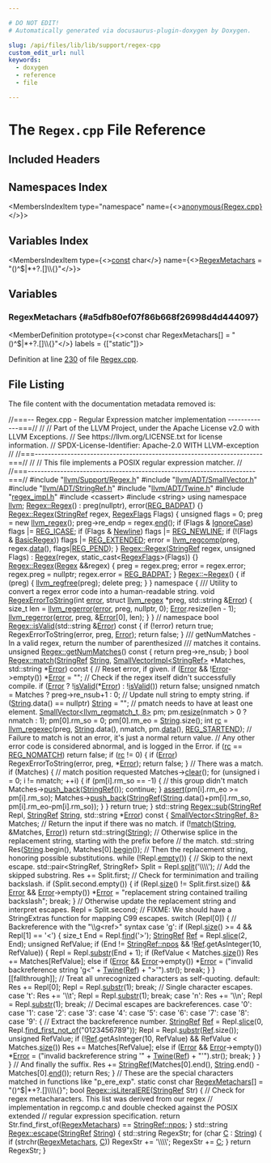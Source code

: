 ```yaml
---

# DO NOT EDIT!
# Automatically generated via docusaurus-plugin-doxygen by Doxygen.

slug: /api/files/lib/lib/support/regex-cpp
custom_edit_url: null
keywords:
  - doxygen
  - reference
  - file

---
```





# The `Regex.cpp` File Reference

<DoxygenPage pluginConfig={pluginConfig}>



## Included Headers

<IncludesList>
<IncludesListItem
  filePath="llvm/Support/Regex.h"
  permalink="/docs/api/files/include/include/llvm/include/llvm/support/regex-h"
  isLocal="true" />
<IncludesListItem
  filePath="llvm/ADT/SmallVector.h"
  permalink="/docs/api/files/include/include/llvm/include/llvm/adt/smallvector-h"
  isLocal="true" />
<IncludesListItem
  filePath="llvm/ADT/StringRef.h"
  permalink="/docs/api/files/include/include/llvm/include/llvm/adt/stringref-h"
  isLocal="true" />
<IncludesListItem
  filePath="llvm/ADT/Twine.h"
  permalink="/docs/api/files/include/include/llvm/include/llvm/adt/twine-h"
  isLocal="true" />
<IncludesListItem
  filePath="regex_impl.h"
  permalink="/docs/api/files/lib/lib/support/regex-impl-h"
  isLocal="true" />
<IncludesListItem
  filePath="cassert"
  permalink=""
  isLocal="false" />
<IncludesListItem
  filePath="string"
  permalink=""
  isLocal="false" />
</IncludesList>

## Namespaces Index

<MembersIndex>

<MembersIndexItem
  type="namespace"
  name={<><a href="/docs/api/namespaces/anonymous-regex-cpp-">anonymous&#123;Regex.cpp&#125;</a></>}>
</MembersIndexItem>

</MembersIndex>

## Variables Index

<MembersIndex>

<MembersIndexItem
  type={<><a href="/docs/api/files/lib/lib/target/lib/target/aarch64/aarch64promoteconstant-cpp/#a90f8350fecae261c25be85d38b451bff">const</a> char</>}
  name={<><a href="#a5dfb80ef07f86b668f26998d4d444097">RegexMetachars</a> = &quot;()^$|&#42;+?.&#91;&#93;\\\\&#123;&#125;&quot;</>}>
</MembersIndexItem>

</MembersIndex>


<SectionDefinition>

## Variables

### RegexMetachars {#a5dfb80ef07f86b668f26998d4d444097}

<MemberDefinition
  prototype={<>const char RegexMetachars&#91;&#93; = &quot;()^$|&#42;+?.&#91;&#93;\\\\&#123;&#125;&quot;</>}
  labels = {["static"]}>

Definition at line <a href="#l00230">230</a> of file <a href="/docs/api/files/lib/lib/support/regex-cpp">Regex.cpp</a>.
</MemberDefinition>

</SectionDefinition>

## File Listing

The file content with the documentation metadata removed is:

<ProgramListing>

<Link id="l00001" /><CodeLine lineNumber="1"><span class="doxyHighlightComment">//===-- Regex.cpp - Regular Expression matcher implementation -------------===//</span></CodeLine>
<Link id="l00002" /><CodeLine lineNumber="2"><span class="doxyHighlightComment">//</span></CodeLine>
<Link id="l00003" /><CodeLine lineNumber="3"><span class="doxyHighlightComment">// Part of the LLVM Project, under the Apache License v2.0 with LLVM Exceptions.</span></CodeLine>
<Link id="l00004" /><CodeLine lineNumber="4"><span class="doxyHighlightComment">// See https://llvm.org/LICENSE.txt for license information.</span></CodeLine>
<Link id="l00005" /><CodeLine lineNumber="5"><span class="doxyHighlightComment">// SPDX-License-Identifier: Apache-2.0 WITH LLVM-exception</span></CodeLine>
<Link id="l00006" /><CodeLine lineNumber="6"><span class="doxyHighlightComment">//</span></CodeLine>
<Link id="l00007" /><CodeLine lineNumber="7"><span class="doxyHighlightComment">//===----------------------------------------------------------------------===//</span></CodeLine>
<Link id="l00008" /><CodeLine lineNumber="8"><span class="doxyHighlightComment">//</span></CodeLine>
<Link id="l00009" /><CodeLine lineNumber="9"><span class="doxyHighlightComment">// This file implements a POSIX regular expression matcher.</span></CodeLine>
<Link id="l00010" /><CodeLine lineNumber="10"><span class="doxyHighlightComment">//</span></CodeLine>
<Link id="l00011" /><CodeLine lineNumber="11"><span class="doxyHighlightComment">//===----------------------------------------------------------------------===//</span></CodeLine>
<Link id="l00012" /><CodeLine lineNumber="12"></CodeLine>
<Link id="l00013" /><CodeLine lineNumber="13"><span class="doxyHighlightPreprocessor">#include &quot;<a href="/docs/api/files/include/include/llvm/include/llvm/support/regex-h">llvm/Support/Regex.h</a>&quot;</span></CodeLine>
<Link id="l00014" /><CodeLine lineNumber="14"><span class="doxyHighlightPreprocessor">#include &quot;<a href="/docs/api/files/include/include/llvm/include/llvm/adt/smallvector-h">llvm/ADT/SmallVector.h</a>&quot;</span></CodeLine>
<Link id="l00015" /><CodeLine lineNumber="15"><span class="doxyHighlightPreprocessor">#include &quot;<a href="/docs/api/files/include/include/llvm/include/llvm/adt/stringref-h">llvm/ADT/StringRef.h</a>&quot;</span></CodeLine>
<Link id="l00016" /><CodeLine lineNumber="16"><span class="doxyHighlightPreprocessor">#include &quot;<a href="/docs/api/files/include/include/llvm/include/llvm/adt/twine-h">llvm/ADT/Twine.h</a>&quot;</span></CodeLine>
<Link id="l00017" /><CodeLine lineNumber="17"><span class="doxyHighlightPreprocessor">#include &quot;<a href="/docs/api/files/lib/lib/support/regex-impl-h">regex&#95;impl.h</a>&quot;</span></CodeLine>
<Link id="l00018" /><CodeLine lineNumber="18"></CodeLine>
<Link id="l00019" /><CodeLine lineNumber="19"><span class="doxyHighlightPreprocessor">#include &lt;cassert&gt;</span></CodeLine>
<Link id="l00020" /><CodeLine lineNumber="20"><span class="doxyHighlightPreprocessor">#include &lt;string&gt;</span></CodeLine>
<Link id="l00021" /><CodeLine lineNumber="21"></CodeLine>
<Link id="l00022" /><CodeLine lineNumber="22"><span class="doxyHighlightKeyword">using namespace </span><span class="doxyHighlight"><a href="/docs/api/namespaces/llvm">llvm</a>;</span></CodeLine>
<Link id="l00023" /><CodeLine lineNumber="23"></CodeLine>
<Link id="l00024" /><CodeLine lineNumber="24" lineLink="/docs/api/classes/llvm/regex/#aac844880235ca7d00251aca1cc406c45"><span class="doxyHighlight"><a href="/docs/api/classes/llvm/regex/#aac844880235ca7d00251aca1cc406c45">Regex::Regex</a>() : preg(nullptr), error(<a href="/docs/api/files/lib/lib/support/regex-impl-h/#ad7e13616a54be821d6b686d8b2587401">REG&#95;BADPAT</a>) &#123;&#125;</span></CodeLine>
<Link id="l00025" /><CodeLine lineNumber="25"></CodeLine>
<Link id="l00026" /><CodeLine lineNumber="26" lineLink="/docs/api/classes/llvm/regex/#a80318325208303662f9f20af3a28b1d7"><span class="doxyHighlight"><a href="/docs/api/classes/llvm/regex/#aac844880235ca7d00251aca1cc406c45">Regex::Regex</a>(<a href="/docs/api/classes/llvm/stringref">StringRef</a> regex, <a href="/docs/api/classes/llvm/regex/#a1cc1c3ad43ad382ef8d864fe9c16e25c">RegexFlags</a> Flags) &#123;</span></CodeLine>
<Link id="l00027" /><CodeLine lineNumber="27"><span class="doxyHighlight">  </span><span class="doxyHighlightKeywordType">unsigned</span><span class="doxyHighlight"> flags = 0;</span></CodeLine>
<Link id="l00028" /><CodeLine lineNumber="28"><span class="doxyHighlight">  preg = </span><span class="doxyHighlightKeyword">new</span><span class="doxyHighlight"> <a href="/docs/api/structs/llvm-regex">llvm&#95;regex</a>();</span></CodeLine>
<Link id="l00029" /><CodeLine lineNumber="29"><span class="doxyHighlight">  preg-&gt;re&#95;endp = regex.<a href="/docs/api/classes/llvm/stringref/#a996c7ca3dd6843ba5d55a7c217770270">end</a>();</span></CodeLine>
<Link id="l00030" /><CodeLine lineNumber="30"><span class="doxyHighlight">  </span><span class="doxyHighlightKeywordFlow">if</span><span class="doxyHighlight"> (Flags &amp; <a href="/docs/api/classes/llvm/regex/#a1cc1c3ad43ad382ef8d864fe9c16e25ca5f9b72100ddf65c55baa3cd82e778c4b">IgnoreCase</a>)</span></CodeLine>
<Link id="l00031" /><CodeLine lineNumber="31"><span class="doxyHighlight">    flags |= <a href="/docs/api/files/lib/lib/support/regex-impl-h/#a0c3e7b1d5bc9c2d278a544fe9b61b67a">REG&#95;ICASE</a>;</span></CodeLine>
<Link id="l00032" /><CodeLine lineNumber="32"><span class="doxyHighlight">  </span><span class="doxyHighlightKeywordFlow">if</span><span class="doxyHighlight"> (Flags &amp; <a href="/docs/api/classes/llvm/regex/#a1cc1c3ad43ad382ef8d864fe9c16e25ca58612c80b543a7e989edd919e009b25b">Newline</a>)</span></CodeLine>
<Link id="l00033" /><CodeLine lineNumber="33"><span class="doxyHighlight">    flags |= <a href="/docs/api/files/lib/lib/support/regex-impl-h/#ab678ef3b27bf7de2fb82c79cb2cd9d8a">REG&#95;NEWLINE</a>;</span></CodeLine>
<Link id="l00034" /><CodeLine lineNumber="34"><span class="doxyHighlight">  </span><span class="doxyHighlightKeywordFlow">if</span><span class="doxyHighlight"> (!(Flags &amp; <a href="/docs/api/classes/llvm/regex/#a1cc1c3ad43ad382ef8d864fe9c16e25cae62480697e924b5793194a07ac798df4">BasicRegex</a>))</span></CodeLine>
<Link id="l00035" /><CodeLine lineNumber="35"><span class="doxyHighlight">    flags |= <a href="/docs/api/files/lib/lib/support/regex-impl-h/#a5fc31e6da9b77e09ea62b4544ac4767f">REG&#95;EXTENDED</a>;</span></CodeLine>
<Link id="l00036" /><CodeLine lineNumber="36"><span class="doxyHighlight">  error = <a href="/docs/api/files/lib/lib/support/regcomp-c/#a94efd6ce730ab2988bfd211af4319873">llvm&#95;regcomp</a>(preg, regex.<a href="/docs/api/classes/llvm/stringref/#a7b0fa1a82461032cdf16b7f6c59f0a6a">data</a>(), flags|<a href="/docs/api/files/lib/lib/support/regex-impl-h/#a95142205890c3ac8dc12e5850cb0e946">REG&#95;PEND</a>);</span></CodeLine>
<Link id="l00037" /><CodeLine lineNumber="37"><span class="doxyHighlight">&#125;</span></CodeLine>
<Link id="l00038" /><CodeLine lineNumber="38"></CodeLine>
<Link id="l00039" /><CodeLine lineNumber="39" lineLink="/docs/api/classes/llvm/regex/#a79cfea7f92fa267424ad0466eff0fe4c"><span class="doxyHighlight"><a href="/docs/api/classes/llvm/regex/#aac844880235ca7d00251aca1cc406c45">Regex::Regex</a>(<a href="/docs/api/classes/llvm/stringref">StringRef</a> regex, </span><span class="doxyHighlightKeywordType">unsigned</span><span class="doxyHighlight"> Flags)</span></CodeLine>
<Link id="l00040" /><CodeLine lineNumber="40"><span class="doxyHighlight">    : <a href="/docs/api/classes/llvm/regex/#aac844880235ca7d00251aca1cc406c45">Regex</a>(regex, static&#95;cast&lt;<a href="/docs/api/classes/llvm/regex/#a1cc1c3ad43ad382ef8d864fe9c16e25c">RegexFlags</a>&gt;(Flags)) &#123;&#125;</span></CodeLine>
<Link id="l00041" /><CodeLine lineNumber="41"></CodeLine>
<Link id="l00042" /><CodeLine lineNumber="42" lineLink="/docs/api/classes/llvm/regex/#a79c76bd33fa9d47ce2ed57c301e0c919"><span class="doxyHighlight"><a href="/docs/api/classes/llvm/regex/#aac844880235ca7d00251aca1cc406c45">Regex::Regex</a>(<a href="/docs/api/classes/llvm/regex/#aac844880235ca7d00251aca1cc406c45">Regex</a> &amp;&amp;regex) &#123;</span></CodeLine>
<Link id="l00043" /><CodeLine lineNumber="43"><span class="doxyHighlight">  preg = regex.preg;</span></CodeLine>
<Link id="l00044" /><CodeLine lineNumber="44"><span class="doxyHighlight">  error = regex.error;</span></CodeLine>
<Link id="l00045" /><CodeLine lineNumber="45"><span class="doxyHighlight">  regex.preg = </span><span class="doxyHighlightKeyword">nullptr</span><span class="doxyHighlight">;</span></CodeLine>
<Link id="l00046" /><CodeLine lineNumber="46"><span class="doxyHighlight">  regex.error = <a href="/docs/api/files/lib/lib/support/regex-impl-h/#ad7e13616a54be821d6b686d8b2587401">REG&#95;BADPAT</a>;</span></CodeLine>
<Link id="l00047" /><CodeLine lineNumber="47"><span class="doxyHighlight">&#125;</span></CodeLine>
<Link id="l00048" /><CodeLine lineNumber="48"></CodeLine>
<Link id="l00049" /><CodeLine lineNumber="49" lineLink="/docs/api/classes/llvm/regex/#a4b32acda8c0843ee5a68ebccba4ad993"><span class="doxyHighlight"><a href="/docs/api/classes/llvm/regex/#a4b32acda8c0843ee5a68ebccba4ad993">Regex::~Regex</a>() &#123;</span></CodeLine>
<Link id="l00050" /><CodeLine lineNumber="50"><span class="doxyHighlight">  </span><span class="doxyHighlightKeywordFlow">if</span><span class="doxyHighlight"> (preg) &#123;</span></CodeLine>
<Link id="l00051" /><CodeLine lineNumber="51"><span class="doxyHighlight">    <a href="/docs/api/files/lib/lib/support/regex-impl-h/#a5b067957e932003b295ff3a8bbffe882">llvm&#95;regfree</a>(preg);</span></CodeLine>
<Link id="l00052" /><CodeLine lineNumber="52"><span class="doxyHighlight">    </span><span class="doxyHighlightKeyword">delete</span><span class="doxyHighlight"> preg;</span></CodeLine>
<Link id="l00053" /><CodeLine lineNumber="53"><span class="doxyHighlight">  &#125;</span></CodeLine>
<Link id="l00054" /><CodeLine lineNumber="54"><span class="doxyHighlight">&#125;</span></CodeLine>
<Link id="l00055" /><CodeLine lineNumber="55"></CodeLine>
<Link id="l00056" /><CodeLine lineNumber="56" lineLink="/docs/api/namespaces/anonymous-regex-cpp-"><span class="doxyHighlightKeyword">namespace </span><span class="doxyHighlight">&#123;</span></CodeLine>
<Link id="l00057" /><CodeLine lineNumber="57"></CodeLine>
<Link id="l00058" /><CodeLine lineNumber="58"><span class="doxyHighlightComment">/// Utility to convert a regex error code into a human-readable string.</span></CodeLine>
<Link id="l00059" /><CodeLine lineNumber="59" lineLink="/docs/api/namespaces/anonymous-regex-cpp-/#a2cf0de01ea6bd871ff2bc908265cb0f0"><span class="doxyHighlightKeywordType">void</span><span class="doxyHighlight"> <a href="/docs/api/namespaces/anonymous-regex-cpp-/#a2cf0de01ea6bd871ff2bc908265cb0f0">RegexErrorToString</a>(</span><span class="doxyHighlightKeywordType">int</span><span class="doxyHighlight"> <a href="/docs/api/files/lib/lib/debuginfo/lib/debuginfo/codeview/symbolrecordmapping-cpp/#a9cdf893c7d17e47fa1ed8bebf92a5da4">error</a>, </span><span class="doxyHighlightKeyword">struct</span><span class="doxyHighlight"> <a href="/docs/api/structs/llvm-regex">llvm&#95;regex</a> &#42;preg,</span></CodeLine>
<Link id="l00060" /><CodeLine lineNumber="60"><span class="doxyHighlight">                        std::string &amp;<a href="/docs/api/classes/llvm/error">Error</a>) &#123;</span></CodeLine>
<Link id="l00061" /><CodeLine lineNumber="61"><span class="doxyHighlight">  </span><span class="doxyHighlightKeywordType">size&#95;t</span><span class="doxyHighlight"> len = <a href="/docs/api/files/lib/lib/support/regerror-c/#a728104a5963c78e214c7b847b338ad55">llvm&#95;regerror</a>(<a href="/docs/api/files/lib/lib/debuginfo/lib/debuginfo/codeview/symbolrecordmapping-cpp/#a9cdf893c7d17e47fa1ed8bebf92a5da4">error</a>, preg, </span><span class="doxyHighlightKeyword">nullptr</span><span class="doxyHighlight">, 0);</span></CodeLine>
<Link id="l00062" /><CodeLine lineNumber="62"></CodeLine>
<Link id="l00063" /><CodeLine lineNumber="63"><span class="doxyHighlight">  <a href="/docs/api/classes/llvm/error">Error</a>.resize(len - 1);</span></CodeLine>
<Link id="l00064" /><CodeLine lineNumber="64"><span class="doxyHighlight">  <a href="/docs/api/files/lib/lib/support/regerror-c/#a728104a5963c78e214c7b847b338ad55">llvm&#95;regerror</a>(<a href="/docs/api/files/lib/lib/debuginfo/lib/debuginfo/codeview/symbolrecordmapping-cpp/#a9cdf893c7d17e47fa1ed8bebf92a5da4">error</a>, preg, &amp;<a href="/docs/api/classes/llvm/error">Error</a>&#91;0&#93;, len);</span></CodeLine>
<Link id="l00065" /><CodeLine lineNumber="65"><span class="doxyHighlight">&#125;</span></CodeLine>
<Link id="l00066" /><CodeLine lineNumber="66"></CodeLine>
<Link id="l00067" /><CodeLine lineNumber="67"><span class="doxyHighlight">&#125; </span><span class="doxyHighlightComment">// namespace</span></CodeLine>
<Link id="l00068" /><CodeLine lineNumber="68"></CodeLine>
<Link id="l00069" /><CodeLine lineNumber="69" lineLink="/docs/api/classes/llvm/regex/#ab0ec0a13edce115b90710387e246519f"><span class="doxyHighlightKeywordType">bool</span><span class="doxyHighlight"> <a href="/docs/api/classes/llvm/regex/#a5d488b5389a26ae3684748722f98306a">Regex::isValid</a>(std::string &amp;<a href="/docs/api/classes/llvm/error">Error</a>)</span><span class="doxyHighlightKeyword"> const </span><span class="doxyHighlight">&#123;</span></CodeLine>
<Link id="l00070" /><CodeLine lineNumber="70"><span class="doxyHighlight">  </span><span class="doxyHighlightKeywordFlow">if</span><span class="doxyHighlight"> (!error)</span></CodeLine>
<Link id="l00071" /><CodeLine lineNumber="71"><span class="doxyHighlight">    </span><span class="doxyHighlightKeywordFlow">return</span><span class="doxyHighlight"> </span><span class="doxyHighlightKeyword">true</span><span class="doxyHighlight">;</span></CodeLine>
<Link id="l00072" /><CodeLine lineNumber="72"></CodeLine>
<Link id="l00073" /><CodeLine lineNumber="73"><span class="doxyHighlight">  RegexErrorToString(error, preg, <a href="/docs/api/classes/llvm/error">Error</a>);</span></CodeLine>
<Link id="l00074" /><CodeLine lineNumber="74"><span class="doxyHighlight">  </span><span class="doxyHighlightKeywordFlow">return</span><span class="doxyHighlight"> </span><span class="doxyHighlightKeyword">false</span><span class="doxyHighlight">;</span></CodeLine>
<Link id="l00075" /><CodeLine lineNumber="75"><span class="doxyHighlight">&#125;</span></CodeLine>
<Link id="l00076" /><CodeLine lineNumber="76"></CodeLine>
<Link id="l00077" /><CodeLine lineNumber="77"><span class="doxyHighlightComment">/// getNumMatches - In a valid regex, return the number of parenthesized</span></CodeLine>
<Link id="l00078" /><CodeLine lineNumber="78"><span class="doxyHighlightComment">/// matches it contains.</span></CodeLine>
<Link id="l00079" /><CodeLine lineNumber="79" lineLink="/docs/api/classes/llvm/regex/#ad5d348cc6c3aa2942d9ebeadef92863f"><span class="doxyHighlightKeywordType">unsigned</span><span class="doxyHighlight"> <a href="/docs/api/classes/llvm/regex/#ad5d348cc6c3aa2942d9ebeadef92863f">Regex::getNumMatches</a>()</span><span class="doxyHighlightKeyword"> const </span><span class="doxyHighlight">&#123;</span></CodeLine>
<Link id="l00080" /><CodeLine lineNumber="80"><span class="doxyHighlight">  </span><span class="doxyHighlightKeywordFlow">return</span><span class="doxyHighlight"> preg-&gt;re&#95;nsub;</span></CodeLine>
<Link id="l00081" /><CodeLine lineNumber="81"><span class="doxyHighlight">&#125;</span></CodeLine>
<Link id="l00082" /><CodeLine lineNumber="82"></CodeLine>
<Link id="l00083" /><CodeLine lineNumber="83" lineLink="/docs/api/classes/llvm/regex/#ae787b71e8d775a2b662d04e913489d8d"><span class="doxyHighlightKeywordType">bool</span><span class="doxyHighlight"> <a href="/docs/api/classes/llvm/regex/#ae787b71e8d775a2b662d04e913489d8d">Regex::match</a>(<a href="/docs/api/classes/llvm/stringref">StringRef</a> <a href="/docs/api/namespaces/llvm/#ac226f3d2b9ca090171a8e0a8cb92c343a27118326006d3829667a400ad23d5d98">String</a>, <a href="/docs/api/classes/llvm/smallvectorimpl">SmallVectorImpl&lt;StringRef&gt;</a> &#42;Matches,</span></CodeLine>
<Link id="l00084" /><CodeLine lineNumber="84"><span class="doxyHighlight">                  std::string &#42;<a href="/docs/api/classes/llvm/error">Error</a>)</span><span class="doxyHighlightKeyword"> const </span><span class="doxyHighlight">&#123;</span></CodeLine>
<Link id="l00085" /><CodeLine lineNumber="85"><span class="doxyHighlight">  </span><span class="doxyHighlightComment">// Reset error, if given.</span></CodeLine>
<Link id="l00086" /><CodeLine lineNumber="86"><span class="doxyHighlight">  </span><span class="doxyHighlightKeywordFlow">if</span><span class="doxyHighlight"> (<a href="/docs/api/classes/llvm/error">Error</a> &amp;&amp; !<a href="/docs/api/classes/llvm/error">Error</a>-&gt;empty())</span></CodeLine>
<Link id="l00087" /><CodeLine lineNumber="87"><span class="doxyHighlight">    &#42;<a href="/docs/api/classes/llvm/error">Error</a> = </span><span class="doxyHighlightStringLiteral">&quot;&quot;</span><span class="doxyHighlight">;</span></CodeLine>
<Link id="l00088" /><CodeLine lineNumber="88"></CodeLine>
<Link id="l00089" /><CodeLine lineNumber="89"><span class="doxyHighlight">  </span><span class="doxyHighlightComment">// Check if the regex itself didn&#39;t successfully compile.</span></CodeLine>
<Link id="l00090" /><CodeLine lineNumber="90"><span class="doxyHighlight">  </span><span class="doxyHighlightKeywordFlow">if</span><span class="doxyHighlight"> (<a href="/docs/api/classes/llvm/error">Error</a> ? !<a href="/docs/api/classes/llvm/regex/#a5d488b5389a26ae3684748722f98306a">isValid</a>(&#42;<a href="/docs/api/classes/llvm/error">Error</a>) : !<a href="/docs/api/classes/llvm/regex/#a5d488b5389a26ae3684748722f98306a">isValid</a>())</span></CodeLine>
<Link id="l00091" /><CodeLine lineNumber="91"><span class="doxyHighlight">    </span><span class="doxyHighlightKeywordFlow">return</span><span class="doxyHighlight"> </span><span class="doxyHighlightKeyword">false</span><span class="doxyHighlight">;</span></CodeLine>
<Link id="l00092" /><CodeLine lineNumber="92"></CodeLine>
<Link id="l00093" /><CodeLine lineNumber="93"><span class="doxyHighlight">  </span><span class="doxyHighlightKeywordType">unsigned</span><span class="doxyHighlight"> nmatch = Matches ? preg-&gt;re&#95;nsub+1 : 0;</span></CodeLine>
<Link id="l00094" /><CodeLine lineNumber="94"></CodeLine>
<Link id="l00095" /><CodeLine lineNumber="95"><span class="doxyHighlight">  </span><span class="doxyHighlightComment">// Update null string to empty string.</span></CodeLine>
<Link id="l00096" /><CodeLine lineNumber="96"><span class="doxyHighlight">  </span><span class="doxyHighlightKeywordFlow">if</span><span class="doxyHighlight"> (<a href="/docs/api/namespaces/llvm/#ac226f3d2b9ca090171a8e0a8cb92c343a27118326006d3829667a400ad23d5d98">String</a>.data() == </span><span class="doxyHighlightKeyword">nullptr</span><span class="doxyHighlight">)</span></CodeLine>
<Link id="l00097" /><CodeLine lineNumber="97"><span class="doxyHighlight">    <a href="/docs/api/namespaces/llvm/#ac226f3d2b9ca090171a8e0a8cb92c343a27118326006d3829667a400ad23d5d98">String</a> = </span><span class="doxyHighlightStringLiteral">&quot;&quot;</span><span class="doxyHighlight">;</span></CodeLine>
<Link id="l00098" /><CodeLine lineNumber="98"></CodeLine>
<Link id="l00099" /><CodeLine lineNumber="99"><span class="doxyHighlight">  </span><span class="doxyHighlightComment">// pmatch needs to have at least one element.</span></CodeLine>
<Link id="l00100" /><CodeLine lineNumber="100"><span class="doxyHighlight">  <a href="/docs/api/classes/llvm/smallvector">SmallVector&lt;llvm&#95;regmatch&#95;t, 8&gt;</a> pm;</span></CodeLine>
<Link id="l00101" /><CodeLine lineNumber="101"><span class="doxyHighlight">  pm.<a href="/docs/api/classes/llvm/smallvectorimpl/#ad0b3d8447f88377b62d9c019f3c4e118">resize</a>(nmatch &gt; 0 ? nmatch : 1);</span></CodeLine>
<Link id="l00102" /><CodeLine lineNumber="102"><span class="doxyHighlight">  pm&#91;0&#93;.rm&#95;so = 0;</span></CodeLine>
<Link id="l00103" /><CodeLine lineNumber="103"><span class="doxyHighlight">  pm&#91;0&#93;.rm&#95;eo = <a href="/docs/api/namespaces/llvm/#ac226f3d2b9ca090171a8e0a8cb92c343a27118326006d3829667a400ad23d5d98">String</a>.size();</span></CodeLine>
<Link id="l00104" /><CodeLine lineNumber="104"></CodeLine>
<Link id="l00105" /><CodeLine lineNumber="105"><span class="doxyHighlight">  </span><span class="doxyHighlightKeywordType">int</span><span class="doxyHighlight"> <a href="/docs/api/files/lib/lib/target/lib/target/hexagon/hexagonbittracker-cpp/#a2e1b5bd9424a1d1082d4bd670b1a0be6">rc</a> = <a href="/docs/api/files/lib/lib/support/regex-impl-h/#a91460c195c399d42fa14fbb37d0465a3">llvm&#95;regexec</a>(preg, <a href="/docs/api/namespaces/llvm/#ac226f3d2b9ca090171a8e0a8cb92c343a27118326006d3829667a400ad23d5d98">String</a>.data(), nmatch, pm.<a href="/docs/api/classes/llvm/smallvectortemplatecommon/#a7b68be12c974b6b70bc86062f221a344">data</a>(), <a href="/docs/api/files/lib/lib/support/regex-impl-h/#a343ef97b721e94f5cb1a8d2e742132b1">REG&#95;STARTEND</a>);</span></CodeLine>
<Link id="l00106" /><CodeLine lineNumber="106"></CodeLine>
<Link id="l00107" /><CodeLine lineNumber="107"><span class="doxyHighlight">  </span><span class="doxyHighlightComment">// Failure to match is not an error, it&#39;s just a normal return value.</span></CodeLine>
<Link id="l00108" /><CodeLine lineNumber="108"><span class="doxyHighlight">  </span><span class="doxyHighlightComment">// Any other error code is considered abnormal, and is logged in the Error.</span></CodeLine>
<Link id="l00109" /><CodeLine lineNumber="109"><span class="doxyHighlight">  </span><span class="doxyHighlightKeywordFlow">if</span><span class="doxyHighlight"> (<a href="/docs/api/files/lib/lib/target/lib/target/hexagon/hexagonbittracker-cpp/#a2e1b5bd9424a1d1082d4bd670b1a0be6">rc</a> == <a href="/docs/api/files/lib/lib/support/regex-impl-h/#a183aab34192b1bdc18a56e84759aa210">REG&#95;NOMATCH</a>)</span></CodeLine>
<Link id="l00110" /><CodeLine lineNumber="110"><span class="doxyHighlight">    </span><span class="doxyHighlightKeywordFlow">return</span><span class="doxyHighlight"> </span><span class="doxyHighlightKeyword">false</span><span class="doxyHighlight">;</span></CodeLine>
<Link id="l00111" /><CodeLine lineNumber="111"><span class="doxyHighlight">  </span><span class="doxyHighlightKeywordFlow">if</span><span class="doxyHighlight"> (<a href="/docs/api/files/lib/lib/target/lib/target/hexagon/hexagonbittracker-cpp/#a2e1b5bd9424a1d1082d4bd670b1a0be6">rc</a> != 0) &#123;</span></CodeLine>
<Link id="l00112" /><CodeLine lineNumber="112"><span class="doxyHighlight">    </span><span class="doxyHighlightKeywordFlow">if</span><span class="doxyHighlight"> (<a href="/docs/api/classes/llvm/error">Error</a>)</span></CodeLine>
<Link id="l00113" /><CodeLine lineNumber="113"><span class="doxyHighlight">      RegexErrorToString(error, preg, &#42;<a href="/docs/api/classes/llvm/error">Error</a>);</span></CodeLine>
<Link id="l00114" /><CodeLine lineNumber="114"><span class="doxyHighlight">    </span><span class="doxyHighlightKeywordFlow">return</span><span class="doxyHighlight"> </span><span class="doxyHighlightKeyword">false</span><span class="doxyHighlight">;</span></CodeLine>
<Link id="l00115" /><CodeLine lineNumber="115"><span class="doxyHighlight">  &#125;</span></CodeLine>
<Link id="l00116" /><CodeLine lineNumber="116"></CodeLine>
<Link id="l00117" /><CodeLine lineNumber="117"><span class="doxyHighlight">  </span><span class="doxyHighlightComment">// There was a match.</span></CodeLine>
<Link id="l00118" /><CodeLine lineNumber="118"></CodeLine>
<Link id="l00119" /><CodeLine lineNumber="119"><span class="doxyHighlight">  </span><span class="doxyHighlightKeywordFlow">if</span><span class="doxyHighlight"> (Matches) &#123; </span><span class="doxyHighlightComment">// match position requested</span></CodeLine>
<Link id="l00120" /><CodeLine lineNumber="120"><span class="doxyHighlight">    Matches-&gt;<a href="/docs/api/classes/llvm/smallvectorimpl/#aac0ea55010b7b1a301e65a0baea057aa">clear</a>();</span></CodeLine>
<Link id="l00121" /><CodeLine lineNumber="121"></CodeLine>
<Link id="l00122" /><CodeLine lineNumber="122"><span class="doxyHighlight">    </span><span class="doxyHighlightKeywordFlow">for</span><span class="doxyHighlight"> (</span><span class="doxyHighlightKeywordType">unsigned</span><span class="doxyHighlight"> i = 0; i != nmatch; ++i) &#123;</span></CodeLine>
<Link id="l00123" /><CodeLine lineNumber="123"><span class="doxyHighlight">      </span><span class="doxyHighlightKeywordFlow">if</span><span class="doxyHighlight"> (pm&#91;i&#93;.rm&#95;so == -1) &#123;</span></CodeLine>
<Link id="l00124" /><CodeLine lineNumber="124"><span class="doxyHighlight">        </span><span class="doxyHighlightComment">// this group didn&#39;t match</span></CodeLine>
<Link id="l00125" /><CodeLine lineNumber="125"><span class="doxyHighlight">        Matches-&gt;<a href="/docs/api/classes/llvm/smallvectortemplatebase/#af42bfbc067df27c19ee2fc859df58799">push&#95;back</a>(<a href="/docs/api/classes/llvm/stringref">StringRef</a>());</span></CodeLine>
<Link id="l00126" /><CodeLine lineNumber="126"><span class="doxyHighlight">        </span><span class="doxyHighlightKeywordFlow">continue</span><span class="doxyHighlight">;</span></CodeLine>
<Link id="l00127" /><CodeLine lineNumber="127"><span class="doxyHighlight">      &#125;</span></CodeLine>
<Link id="l00128" /><CodeLine lineNumber="128"><span class="doxyHighlight">      <a href="/docs/api/files/lib/lib/target/lib/target/amdgpu/silowercontrolflow-cpp/#a4868c5d81c5ccc98c47aeab6244346a0">assert</a>(pm&#91;i&#93;.rm&#95;eo &gt;= pm&#91;i&#93;.rm&#95;so);</span></CodeLine>
<Link id="l00129" /><CodeLine lineNumber="129"><span class="doxyHighlight">      Matches-&gt;<a href="/docs/api/classes/llvm/smallvectortemplatebase/#af42bfbc067df27c19ee2fc859df58799">push&#95;back</a>(<a href="/docs/api/classes/llvm/stringref">StringRef</a>(<a href="/docs/api/namespaces/llvm/#ac226f3d2b9ca090171a8e0a8cb92c343a27118326006d3829667a400ad23d5d98">String</a>.data()+pm&#91;i&#93;.rm&#95;so,</span></CodeLine>
<Link id="l00130" /><CodeLine lineNumber="130"><span class="doxyHighlight">                                   pm&#91;i&#93;.rm&#95;eo-pm&#91;i&#93;.rm&#95;so));</span></CodeLine>
<Link id="l00131" /><CodeLine lineNumber="131"><span class="doxyHighlight">    &#125;</span></CodeLine>
<Link id="l00132" /><CodeLine lineNumber="132"><span class="doxyHighlight">  &#125;</span></CodeLine>
<Link id="l00133" /><CodeLine lineNumber="133"></CodeLine>
<Link id="l00134" /><CodeLine lineNumber="134"><span class="doxyHighlight">  </span><span class="doxyHighlightKeywordFlow">return</span><span class="doxyHighlight"> </span><span class="doxyHighlightKeyword">true</span><span class="doxyHighlight">;</span></CodeLine>
<Link id="l00135" /><CodeLine lineNumber="135"><span class="doxyHighlight">&#125;</span></CodeLine>
<Link id="l00136" /><CodeLine lineNumber="136"></CodeLine>
<Link id="l00137" /><CodeLine lineNumber="137" lineLink="/docs/api/classes/llvm/regex/#a603517a82c194cc3daa912831dff244a"><span class="doxyHighlight">std::string <a href="/docs/api/classes/llvm/regex/#a603517a82c194cc3daa912831dff244a">Regex::sub</a>(<a href="/docs/api/classes/llvm/stringref">StringRef</a> Repl, <a href="/docs/api/classes/llvm/stringref">StringRef</a> <a href="/docs/api/namespaces/llvm/#ac226f3d2b9ca090171a8e0a8cb92c343a27118326006d3829667a400ad23d5d98">String</a>,</span></CodeLine>
<Link id="l00138" /><CodeLine lineNumber="138"><span class="doxyHighlight">                       std::string &#42;<a href="/docs/api/classes/llvm/error">Error</a>)</span><span class="doxyHighlightKeyword"> const </span><span class="doxyHighlight">&#123;</span></CodeLine>
<Link id="l00139" /><CodeLine lineNumber="139"><span class="doxyHighlight">  <a href="/docs/api/classes/llvm/smallvector">SmallVector&lt;StringRef, 8&gt;</a> Matches;</span></CodeLine>
<Link id="l00140" /><CodeLine lineNumber="140"></CodeLine>
<Link id="l00141" /><CodeLine lineNumber="141"><span class="doxyHighlight">  </span><span class="doxyHighlightComment">// Return the input if there was no match.</span></CodeLine>
<Link id="l00142" /><CodeLine lineNumber="142"><span class="doxyHighlight">  </span><span class="doxyHighlightKeywordFlow">if</span><span class="doxyHighlight"> (!<a href="/docs/api/classes/llvm/regex/#ae787b71e8d775a2b662d04e913489d8d">match</a>(<a href="/docs/api/namespaces/llvm/#ac226f3d2b9ca090171a8e0a8cb92c343a27118326006d3829667a400ad23d5d98">String</a>, &amp;Matches, <a href="/docs/api/classes/llvm/error">Error</a>))</span></CodeLine>
<Link id="l00143" /><CodeLine lineNumber="143"><span class="doxyHighlight">    </span><span class="doxyHighlightKeywordFlow">return</span><span class="doxyHighlight"> std::string(<a href="/docs/api/namespaces/llvm/#ac226f3d2b9ca090171a8e0a8cb92c343a27118326006d3829667a400ad23d5d98">String</a>);</span></CodeLine>
<Link id="l00144" /><CodeLine lineNumber="144"></CodeLine>
<Link id="l00145" /><CodeLine lineNumber="145"><span class="doxyHighlight">  </span><span class="doxyHighlightComment">// Otherwise splice in the replacement string, starting with the prefix before</span></CodeLine>
<Link id="l00146" /><CodeLine lineNumber="146"><span class="doxyHighlight">  </span><span class="doxyHighlightComment">// the match.</span></CodeLine>
<Link id="l00147" /><CodeLine lineNumber="147"><span class="doxyHighlight">  std::string Res(<a href="/docs/api/namespaces/llvm/#ac226f3d2b9ca090171a8e0a8cb92c343a27118326006d3829667a400ad23d5d98">String</a>.begin(), Matches&#91;0&#93;.<a href="/docs/api/classes/llvm/smallvectortemplatecommon/#a8a045d250952c0867382a9840ee18fdf">begin</a>());</span></CodeLine>
<Link id="l00148" /><CodeLine lineNumber="148"></CodeLine>
<Link id="l00149" /><CodeLine lineNumber="149"><span class="doxyHighlight">  </span><span class="doxyHighlightComment">// Then the replacement string, honoring possible substitutions.</span></CodeLine>
<Link id="l00150" /><CodeLine lineNumber="150"><span class="doxyHighlight">  </span><span class="doxyHighlightKeywordFlow">while</span><span class="doxyHighlight"> (!Repl.<a href="/docs/api/classes/llvm/stringref/#a2dc80c585ad5882da8cae7b5968f7e74">empty</a>()) &#123;</span></CodeLine>
<Link id="l00151" /><CodeLine lineNumber="151"><span class="doxyHighlight">    </span><span class="doxyHighlightComment">// Skip to the next escape.</span></CodeLine>
<Link id="l00152" /><CodeLine lineNumber="152"><span class="doxyHighlight">    std::pair&lt;StringRef, StringRef&gt; Split = Repl.<a href="/docs/api/classes/llvm/stringref/#a0320b2a5a6d440bf4479a02e78cf5ca7">split</a>(</span><span class="doxyHighlightCharLiteral">&#39;\\\\&#39;</span><span class="doxyHighlight">);</span></CodeLine>
<Link id="l00153" /><CodeLine lineNumber="153"></CodeLine>
<Link id="l00154" /><CodeLine lineNumber="154"><span class="doxyHighlight">    </span><span class="doxyHighlightComment">// Add the skipped substring.</span></CodeLine>
<Link id="l00155" /><CodeLine lineNumber="155"><span class="doxyHighlight">    Res += Split.first;</span></CodeLine>
<Link id="l00156" /><CodeLine lineNumber="156"></CodeLine>
<Link id="l00157" /><CodeLine lineNumber="157"><span class="doxyHighlight">    </span><span class="doxyHighlightComment">// Check for terminimation and trailing backslash.</span></CodeLine>
<Link id="l00158" /><CodeLine lineNumber="158"><span class="doxyHighlight">    </span><span class="doxyHighlightKeywordFlow">if</span><span class="doxyHighlight"> (Split.second.empty()) &#123;</span></CodeLine>
<Link id="l00159" /><CodeLine lineNumber="159"><span class="doxyHighlight">      </span><span class="doxyHighlightKeywordFlow">if</span><span class="doxyHighlight"> (Repl.<a href="/docs/api/classes/llvm/stringref/#a5db9240c74644c67759dd0f901fc3c7d">size</a>() != Split.first.size() &amp;&amp;</span></CodeLine>
<Link id="l00160" /><CodeLine lineNumber="160"><span class="doxyHighlight">          <a href="/docs/api/classes/llvm/error">Error</a> &amp;&amp; <a href="/docs/api/classes/llvm/error">Error</a>-&gt;empty())</span></CodeLine>
<Link id="l00161" /><CodeLine lineNumber="161"><span class="doxyHighlight">        &#42;<a href="/docs/api/classes/llvm/error">Error</a> = </span><span class="doxyHighlightStringLiteral">&quot;replacement string contained trailing backslash&quot;</span><span class="doxyHighlight">;</span></CodeLine>
<Link id="l00162" /><CodeLine lineNumber="162"><span class="doxyHighlight">      </span><span class="doxyHighlightKeywordFlow">break</span><span class="doxyHighlight">;</span></CodeLine>
<Link id="l00163" /><CodeLine lineNumber="163"><span class="doxyHighlight">    &#125;</span></CodeLine>
<Link id="l00164" /><CodeLine lineNumber="164"></CodeLine>
<Link id="l00165" /><CodeLine lineNumber="165"><span class="doxyHighlight">    </span><span class="doxyHighlightComment">// Otherwise update the replacement string and interpret escapes.</span></CodeLine>
<Link id="l00166" /><CodeLine lineNumber="166"><span class="doxyHighlight">    Repl = Split.second;</span></CodeLine>
<Link id="l00167" /><CodeLine lineNumber="167"></CodeLine>
<Link id="l00168" /><CodeLine lineNumber="168"><span class="doxyHighlight">    </span><span class="doxyHighlightComment">// FIXME: We should have a StringExtras function for mapping C99 escapes.</span></CodeLine>
<Link id="l00169" /><CodeLine lineNumber="169"><span class="doxyHighlight">    </span><span class="doxyHighlightKeywordFlow">switch</span><span class="doxyHighlight"> (Repl&#91;0&#93;) &#123;</span></CodeLine>
<Link id="l00170" /><CodeLine lineNumber="170"></CodeLine>
<Link id="l00171" /><CodeLine lineNumber="171"><span class="doxyHighlight">      </span><span class="doxyHighlightComment">// Backreference with the &quot;\\g&lt;ref&gt;&quot; syntax</span></CodeLine>
<Link id="l00172" /><CodeLine lineNumber="172"><span class="doxyHighlight">    </span><span class="doxyHighlightKeywordFlow">case</span><span class="doxyHighlight"> </span><span class="doxyHighlightCharLiteral">&#39;g&#39;</span><span class="doxyHighlight">:</span></CodeLine>
<Link id="l00173" /><CodeLine lineNumber="173"><span class="doxyHighlight">      </span><span class="doxyHighlightKeywordFlow">if</span><span class="doxyHighlight"> (Repl.<a href="/docs/api/classes/llvm/stringref/#a5db9240c74644c67759dd0f901fc3c7d">size</a>() &gt;= 4 &amp;&amp; Repl&#91;1&#93; == </span><span class="doxyHighlightCharLiteral">&#39;&lt;&#39;</span><span class="doxyHighlight">) &#123;</span></CodeLine>
<Link id="l00174" /><CodeLine lineNumber="174"><span class="doxyHighlight">        </span><span class="doxyHighlightKeywordType">size&#95;t</span><span class="doxyHighlight"> End = Repl.<a href="/docs/api/classes/llvm/stringref/#aab312a8386488873bac2eddfc67c22be">find</a>(</span><span class="doxyHighlightCharLiteral">&#39;&gt;&#39;</span><span class="doxyHighlight">);</span></CodeLine>
<Link id="l00175" /><CodeLine lineNumber="175"><span class="doxyHighlight">        <a href="/docs/api/classes/llvm/stringref">StringRef</a> <a href="/docs/api/namespaces/llvm/#a9db8c44b250b90e3ab7e4d144e7c9c2ea60baadb22e80b147e4885ad16760e569">Ref</a> = Repl.<a href="/docs/api/classes/llvm/stringref/#a5d4c961b9b6f1da17df74b4496ecb30e">slice</a>(2, End);</span></CodeLine>
<Link id="l00176" /><CodeLine lineNumber="176"><span class="doxyHighlight">        </span><span class="doxyHighlightKeywordType">unsigned</span><span class="doxyHighlight"> RefValue;</span></CodeLine>
<Link id="l00177" /><CodeLine lineNumber="177"><span class="doxyHighlight">        </span><span class="doxyHighlightKeywordFlow">if</span><span class="doxyHighlight"> (End != <a href="/docs/api/classes/llvm/stringref/#ad0f54a163ac500b144590640c6f1eb6b">StringRef::npos</a> &amp;&amp; !<a href="/docs/api/namespaces/llvm/#a9db8c44b250b90e3ab7e4d144e7c9c2ea60baadb22e80b147e4885ad16760e569">Ref</a>.getAsInteger(10, RefValue)) &#123;</span></CodeLine>
<Link id="l00178" /><CodeLine lineNumber="178"><span class="doxyHighlight">          Repl = Repl.<a href="/docs/api/classes/llvm/stringref/#a25f1fd81f2132805676c82ab8ae0c109">substr</a>(End + 1);</span></CodeLine>
<Link id="l00179" /><CodeLine lineNumber="179"><span class="doxyHighlight">          </span><span class="doxyHighlightKeywordFlow">if</span><span class="doxyHighlight"> (RefValue &lt; Matches.<a href="/docs/api/classes/llvm/smallvectortemplatecommon/#a1c479a8c434377c2b8cb056bdfdfc201">size</a>())</span></CodeLine>
<Link id="l00180" /><CodeLine lineNumber="180"><span class="doxyHighlight">            Res += Matches&#91;RefValue&#93;;</span></CodeLine>
<Link id="l00181" /><CodeLine lineNumber="181"><span class="doxyHighlight">          </span><span class="doxyHighlightKeywordFlow">else</span><span class="doxyHighlight"> </span><span class="doxyHighlightKeywordFlow">if</span><span class="doxyHighlight"> (<a href="/docs/api/classes/llvm/error">Error</a> &amp;&amp; <a href="/docs/api/classes/llvm/error">Error</a>-&gt;empty())</span></CodeLine>
<Link id="l00182" /><CodeLine lineNumber="182"><span class="doxyHighlight">            &#42;<a href="/docs/api/classes/llvm/error">Error</a> =</span></CodeLine>
<Link id="l00183" /><CodeLine lineNumber="183"><span class="doxyHighlight">                (</span><span class="doxyHighlightStringLiteral">&quot;invalid backreference string &#39;g&lt;&quot;</span><span class="doxyHighlight"> + <a href="/docs/api/classes/llvm/twine">Twine</a>(<a href="/docs/api/namespaces/llvm/#a9db8c44b250b90e3ab7e4d144e7c9c2ea60baadb22e80b147e4885ad16760e569">Ref</a>) + </span><span class="doxyHighlightStringLiteral">&quot;&gt;&#39;&quot;</span><span class="doxyHighlight">).str();</span></CodeLine>
<Link id="l00184" /><CodeLine lineNumber="184"><span class="doxyHighlight">          </span><span class="doxyHighlightKeywordFlow">break</span><span class="doxyHighlight">;</span></CodeLine>
<Link id="l00185" /><CodeLine lineNumber="185"><span class="doxyHighlight">        &#125;</span></CodeLine>
<Link id="l00186" /><CodeLine lineNumber="186"><span class="doxyHighlight">      &#125;</span></CodeLine>
<Link id="l00187" /><CodeLine lineNumber="187"><span class="doxyHighlight">      &#91;&#91;fallthrough&#93;&#93;;</span></CodeLine>
<Link id="l00188" /><CodeLine lineNumber="188"></CodeLine>
<Link id="l00189" /><CodeLine lineNumber="189"><span class="doxyHighlight">      </span><span class="doxyHighlightComment">// Treat all unrecognized characters as self-quoting.</span></CodeLine>
<Link id="l00190" /><CodeLine lineNumber="190"><span class="doxyHighlight">    </span><span class="doxyHighlightKeywordFlow">default</span><span class="doxyHighlight">:</span></CodeLine>
<Link id="l00191" /><CodeLine lineNumber="191"><span class="doxyHighlight">      Res += Repl&#91;0&#93;;</span></CodeLine>
<Link id="l00192" /><CodeLine lineNumber="192"><span class="doxyHighlight">      Repl = Repl.<a href="/docs/api/classes/llvm/stringref/#a25f1fd81f2132805676c82ab8ae0c109">substr</a>(1);</span></CodeLine>
<Link id="l00193" /><CodeLine lineNumber="193"><span class="doxyHighlight">      </span><span class="doxyHighlightKeywordFlow">break</span><span class="doxyHighlight">;</span></CodeLine>
<Link id="l00194" /><CodeLine lineNumber="194"></CodeLine>
<Link id="l00195" /><CodeLine lineNumber="195"><span class="doxyHighlight">      </span><span class="doxyHighlightComment">// Single character escapes.</span></CodeLine>
<Link id="l00196" /><CodeLine lineNumber="196"><span class="doxyHighlight">    </span><span class="doxyHighlightKeywordFlow">case</span><span class="doxyHighlight"> </span><span class="doxyHighlightCharLiteral">&#39;t&#39;</span><span class="doxyHighlight">:</span></CodeLine>
<Link id="l00197" /><CodeLine lineNumber="197"><span class="doxyHighlight">      Res += </span><span class="doxyHighlightCharLiteral">&#39;\\t&#39;</span><span class="doxyHighlight">;</span></CodeLine>
<Link id="l00198" /><CodeLine lineNumber="198"><span class="doxyHighlight">      Repl = Repl.<a href="/docs/api/classes/llvm/stringref/#a25f1fd81f2132805676c82ab8ae0c109">substr</a>(1);</span></CodeLine>
<Link id="l00199" /><CodeLine lineNumber="199"><span class="doxyHighlight">      </span><span class="doxyHighlightKeywordFlow">break</span><span class="doxyHighlight">;</span></CodeLine>
<Link id="l00200" /><CodeLine lineNumber="200"><span class="doxyHighlight">    </span><span class="doxyHighlightKeywordFlow">case</span><span class="doxyHighlight"> </span><span class="doxyHighlightCharLiteral">&#39;n&#39;</span><span class="doxyHighlight">:</span></CodeLine>
<Link id="l00201" /><CodeLine lineNumber="201"><span class="doxyHighlight">      Res += </span><span class="doxyHighlightCharLiteral">&#39;\\n&#39;</span><span class="doxyHighlight">;</span></CodeLine>
<Link id="l00202" /><CodeLine lineNumber="202"><span class="doxyHighlight">      Repl = Repl.<a href="/docs/api/classes/llvm/stringref/#a25f1fd81f2132805676c82ab8ae0c109">substr</a>(1);</span></CodeLine>
<Link id="l00203" /><CodeLine lineNumber="203"><span class="doxyHighlight">      </span><span class="doxyHighlightKeywordFlow">break</span><span class="doxyHighlight">;</span></CodeLine>
<Link id="l00204" /><CodeLine lineNumber="204"></CodeLine>
<Link id="l00205" /><CodeLine lineNumber="205"><span class="doxyHighlight">      </span><span class="doxyHighlightComment">// Decimal escapes are backreferences.</span></CodeLine>
<Link id="l00206" /><CodeLine lineNumber="206"><span class="doxyHighlight">    </span><span class="doxyHighlightKeywordFlow">case</span><span class="doxyHighlight"> </span><span class="doxyHighlightCharLiteral">&#39;0&#39;</span><span class="doxyHighlight">: </span><span class="doxyHighlightKeywordFlow">case</span><span class="doxyHighlight"> </span><span class="doxyHighlightCharLiteral">&#39;1&#39;</span><span class="doxyHighlight">: </span><span class="doxyHighlightKeywordFlow">case</span><span class="doxyHighlight"> </span><span class="doxyHighlightCharLiteral">&#39;2&#39;</span><span class="doxyHighlight">: </span><span class="doxyHighlightKeywordFlow">case</span><span class="doxyHighlight"> </span><span class="doxyHighlightCharLiteral">&#39;3&#39;</span><span class="doxyHighlight">: </span><span class="doxyHighlightKeywordFlow">case</span><span class="doxyHighlight"> </span><span class="doxyHighlightCharLiteral">&#39;4&#39;</span><span class="doxyHighlight">:</span></CodeLine>
<Link id="l00207" /><CodeLine lineNumber="207"><span class="doxyHighlight">    </span><span class="doxyHighlightKeywordFlow">case</span><span class="doxyHighlight"> </span><span class="doxyHighlightCharLiteral">&#39;5&#39;</span><span class="doxyHighlight">: </span><span class="doxyHighlightKeywordFlow">case</span><span class="doxyHighlight"> </span><span class="doxyHighlightCharLiteral">&#39;6&#39;</span><span class="doxyHighlight">: </span><span class="doxyHighlightKeywordFlow">case</span><span class="doxyHighlight"> </span><span class="doxyHighlightCharLiteral">&#39;7&#39;</span><span class="doxyHighlight">: </span><span class="doxyHighlightKeywordFlow">case</span><span class="doxyHighlight"> </span><span class="doxyHighlightCharLiteral">&#39;8&#39;</span><span class="doxyHighlight">: </span><span class="doxyHighlightKeywordFlow">case</span><span class="doxyHighlight"> </span><span class="doxyHighlightCharLiteral">&#39;9&#39;</span><span class="doxyHighlight">: &#123;</span></CodeLine>
<Link id="l00208" /><CodeLine lineNumber="208"><span class="doxyHighlight">      </span><span class="doxyHighlightComment">// Extract the backreference number.</span></CodeLine>
<Link id="l00209" /><CodeLine lineNumber="209"><span class="doxyHighlight">      <a href="/docs/api/classes/llvm/stringref">StringRef</a> <a href="/docs/api/namespaces/llvm/#a9db8c44b250b90e3ab7e4d144e7c9c2ea60baadb22e80b147e4885ad16760e569">Ref</a> = Repl.<a href="/docs/api/classes/llvm/stringref/#a5d4c961b9b6f1da17df74b4496ecb30e">slice</a>(0, Repl.<a href="/docs/api/classes/llvm/stringref/#ae851887270f35d2a2670a79b9833d45b">find&#95;first&#95;not&#95;of</a>(</span><span class="doxyHighlightStringLiteral">&quot;0123456789&quot;</span><span class="doxyHighlight">));</span></CodeLine>
<Link id="l00210" /><CodeLine lineNumber="210"><span class="doxyHighlight">      Repl = Repl.<a href="/docs/api/classes/llvm/stringref/#a25f1fd81f2132805676c82ab8ae0c109">substr</a>(<a href="/docs/api/namespaces/llvm/#a9db8c44b250b90e3ab7e4d144e7c9c2ea60baadb22e80b147e4885ad16760e569">Ref</a>.size());</span></CodeLine>
<Link id="l00211" /><CodeLine lineNumber="211"></CodeLine>
<Link id="l00212" /><CodeLine lineNumber="212"><span class="doxyHighlight">      </span><span class="doxyHighlightKeywordType">unsigned</span><span class="doxyHighlight"> RefValue;</span></CodeLine>
<Link id="l00213" /><CodeLine lineNumber="213"><span class="doxyHighlight">      </span><span class="doxyHighlightKeywordFlow">if</span><span class="doxyHighlight"> (!<a href="/docs/api/namespaces/llvm/#a9db8c44b250b90e3ab7e4d144e7c9c2ea60baadb22e80b147e4885ad16760e569">Ref</a>.getAsInteger(10, RefValue) &amp;&amp;</span></CodeLine>
<Link id="l00214" /><CodeLine lineNumber="214"><span class="doxyHighlight">          RefValue &lt; Matches.<a href="/docs/api/classes/llvm/smallvectortemplatecommon/#a1c479a8c434377c2b8cb056bdfdfc201">size</a>())</span></CodeLine>
<Link id="l00215" /><CodeLine lineNumber="215"><span class="doxyHighlight">        Res += Matches&#91;RefValue&#93;;</span></CodeLine>
<Link id="l00216" /><CodeLine lineNumber="216"><span class="doxyHighlight">      </span><span class="doxyHighlightKeywordFlow">else</span><span class="doxyHighlight"> </span><span class="doxyHighlightKeywordFlow">if</span><span class="doxyHighlight"> (<a href="/docs/api/classes/llvm/error">Error</a> &amp;&amp; <a href="/docs/api/classes/llvm/error">Error</a>-&gt;empty())</span></CodeLine>
<Link id="l00217" /><CodeLine lineNumber="217"><span class="doxyHighlight">        &#42;<a href="/docs/api/classes/llvm/error">Error</a> = (</span><span class="doxyHighlightStringLiteral">&quot;invalid backreference string &#39;&quot;</span><span class="doxyHighlight"> + <a href="/docs/api/classes/llvm/twine">Twine</a>(<a href="/docs/api/namespaces/llvm/#a9db8c44b250b90e3ab7e4d144e7c9c2ea60baadb22e80b147e4885ad16760e569">Ref</a>) + </span><span class="doxyHighlightStringLiteral">&quot;&#39;&quot;</span><span class="doxyHighlight">).str();</span></CodeLine>
<Link id="l00218" /><CodeLine lineNumber="218"><span class="doxyHighlight">      </span><span class="doxyHighlightKeywordFlow">break</span><span class="doxyHighlight">;</span></CodeLine>
<Link id="l00219" /><CodeLine lineNumber="219"><span class="doxyHighlight">    &#125;</span></CodeLine>
<Link id="l00220" /><CodeLine lineNumber="220"><span class="doxyHighlight">    &#125;</span></CodeLine>
<Link id="l00221" /><CodeLine lineNumber="221"><span class="doxyHighlight">  &#125;</span></CodeLine>
<Link id="l00222" /><CodeLine lineNumber="222"></CodeLine>
<Link id="l00223" /><CodeLine lineNumber="223"><span class="doxyHighlight">  </span><span class="doxyHighlightComment">// And finally the suffix.</span></CodeLine>
<Link id="l00224" /><CodeLine lineNumber="224"><span class="doxyHighlight">  Res += <a href="/docs/api/classes/llvm/stringref">StringRef</a>(Matches&#91;0&#93;.end(), <a href="/docs/api/namespaces/llvm/#ac226f3d2b9ca090171a8e0a8cb92c343a27118326006d3829667a400ad23d5d98">String</a>.end() - Matches&#91;0&#93;.<a href="/docs/api/classes/llvm/smallvectortemplatecommon/#a075e34e98605d0e7c289763a104869ac">end</a>());</span></CodeLine>
<Link id="l00225" /><CodeLine lineNumber="225"></CodeLine>
<Link id="l00226" /><CodeLine lineNumber="226"><span class="doxyHighlight">  </span><span class="doxyHighlightKeywordFlow">return</span><span class="doxyHighlight"> Res;</span></CodeLine>
<Link id="l00227" /><CodeLine lineNumber="227"><span class="doxyHighlight">&#125;</span></CodeLine>
<Link id="l00228" /><CodeLine lineNumber="228"></CodeLine>
<Link id="l00229" /><CodeLine lineNumber="229"><span class="doxyHighlightComment">// These are the special characters matched in functions like &quot;p&#95;ere&#95;exp&quot;.</span></CodeLine>
<Link id="l00230" /><CodeLine lineNumber="230" lineLink="#a5dfb80ef07f86b668f26998d4d444097"><span class="doxyHighlightKeyword">static</span><span class="doxyHighlight"> </span><span class="doxyHighlightKeyword">const</span><span class="doxyHighlight"> </span><span class="doxyHighlightKeywordType">char</span><span class="doxyHighlight"> <a href="#a5dfb80ef07f86b668f26998d4d444097">RegexMetachars</a>&#91;&#93; = </span><span class="doxyHighlightStringLiteral">&quot;()^$|&#42;+?.&#91;&#93;\\\\&#123;&#125;&quot;</span><span class="doxyHighlight">;</span></CodeLine>
<Link id="l00231" /><CodeLine lineNumber="231"></CodeLine>
<Link id="l00232" /><CodeLine lineNumber="232" lineLink="/docs/api/classes/llvm/regex/#aaa821cfa27ddeb5cc419a88fa79804b2"><span class="doxyHighlightKeywordType">bool</span><span class="doxyHighlight"> <a href="/docs/api/classes/llvm/regex/#aaa821cfa27ddeb5cc419a88fa79804b2">Regex::isLiteralERE</a>(<a href="/docs/api/classes/llvm/stringref">StringRef</a> Str) &#123;</span></CodeLine>
<Link id="l00233" /><CodeLine lineNumber="233"><span class="doxyHighlight">  </span><span class="doxyHighlightComment">// Check for regex metacharacters.  This list was derived from our regex</span></CodeLine>
<Link id="l00234" /><CodeLine lineNumber="234"><span class="doxyHighlight">  </span><span class="doxyHighlightComment">// implementation in regcomp.c and double checked against the POSIX extended</span></CodeLine>
<Link id="l00235" /><CodeLine lineNumber="235"><span class="doxyHighlight">  </span><span class="doxyHighlightComment">// regular expression specification.</span></CodeLine>
<Link id="l00236" /><CodeLine lineNumber="236"><span class="doxyHighlight">  </span><span class="doxyHighlightKeywordFlow">return</span><span class="doxyHighlight"> Str.find&#95;first&#95;of(<a href="#a5dfb80ef07f86b668f26998d4d444097">RegexMetachars</a>) == <a href="/docs/api/classes/llvm/stringref/#ad0f54a163ac500b144590640c6f1eb6b">StringRef::npos</a>;</span></CodeLine>
<Link id="l00237" /><CodeLine lineNumber="237"><span class="doxyHighlight">&#125;</span></CodeLine>
<Link id="l00238" /><CodeLine lineNumber="238"></CodeLine>
<Link id="l00239" /><CodeLine lineNumber="239" lineLink="/docs/api/classes/llvm/regex/#a2f9ca9cf19b3d8803cfb233c2cb32af4"><span class="doxyHighlight">std::string <a href="/docs/api/classes/llvm/regex/#a2f9ca9cf19b3d8803cfb233c2cb32af4">Regex::escape</a>(<a href="/docs/api/classes/llvm/stringref">StringRef</a> <a href="/docs/api/namespaces/llvm/#ac226f3d2b9ca090171a8e0a8cb92c343a27118326006d3829667a400ad23d5d98">String</a>) &#123;</span></CodeLine>
<Link id="l00240" /><CodeLine lineNumber="240"><span class="doxyHighlight">  std::string RegexStr;</span></CodeLine>
<Link id="l00241" /><CodeLine lineNumber="241"><span class="doxyHighlight">  </span><span class="doxyHighlightKeywordFlow">for</span><span class="doxyHighlight"> (</span><span class="doxyHighlightKeywordType">char</span><span class="doxyHighlight"> <a href="/docs/api/namespaces/llvm/callingconv/#ac6aa1387c4375260e2468eb5a77fdb4cafd841a49aec1539bc88abc8ff9e170fb">C</a> : <a href="/docs/api/namespaces/llvm/#ac226f3d2b9ca090171a8e0a8cb92c343a27118326006d3829667a400ad23d5d98">String</a>) &#123;</span></CodeLine>
<Link id="l00242" /><CodeLine lineNumber="242"><span class="doxyHighlight">    </span><span class="doxyHighlightKeywordFlow">if</span><span class="doxyHighlight"> (strchr(<a href="#a5dfb80ef07f86b668f26998d4d444097">RegexMetachars</a>, <a href="/docs/api/namespaces/llvm/callingconv/#ac6aa1387c4375260e2468eb5a77fdb4cafd841a49aec1539bc88abc8ff9e170fb">C</a>))</span></CodeLine>
<Link id="l00243" /><CodeLine lineNumber="243"><span class="doxyHighlight">      RegexStr += </span><span class="doxyHighlightCharLiteral">&#39;\\\\&#39;</span><span class="doxyHighlight">;</span></CodeLine>
<Link id="l00244" /><CodeLine lineNumber="244"><span class="doxyHighlight">    RegexStr += <a href="/docs/api/namespaces/llvm/callingconv/#ac6aa1387c4375260e2468eb5a77fdb4cafd841a49aec1539bc88abc8ff9e170fb">C</a>;</span></CodeLine>
<Link id="l00245" /><CodeLine lineNumber="245"><span class="doxyHighlight">  &#125;</span></CodeLine>
<Link id="l00246" /><CodeLine lineNumber="246"></CodeLine>
<Link id="l00247" /><CodeLine lineNumber="247"><span class="doxyHighlight">  </span><span class="doxyHighlightKeywordFlow">return</span><span class="doxyHighlight"> RegexStr;</span></CodeLine>
<Link id="l00248" /><CodeLine lineNumber="248"><span class="doxyHighlight">&#125;</span></CodeLine>

</ProgramListing>


</DoxygenPage>
